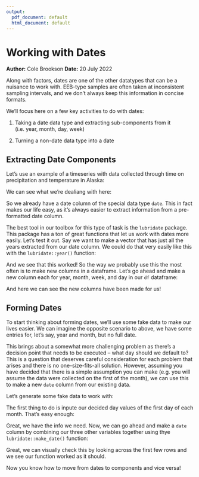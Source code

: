 ```yaml
---
output:
  pdf_document: default
  html_document: default
---
```

# Working with Dates            
**Author:** Cole Brookson
**Date:** 20 July 2022

<!--begin.rcode, echo=FALSE}
options(tidyverse.quiet = TRUE)
end.rcode-->

Along with factors, dates are one of the other datatypes that can be a nuisance to work with. EEB-type samples are often taken at inconsistent sampling intervals, and we don't always keep this information in concise formats. 

We'll focus here on a few key activities to do with dates: 

1. Taking a date data type and extracting sub-components from it (i.e. year, month, day, week)

2. Turning a non-date data type into a date

## Extracting Date Components

Let's use an example of a timeseries with data collected through time on precipitation and temperature in Alaska:

<!--begin.rcode
library(tidyverse)
library(lterdatasampler)

df <- lterdatasampler::arc_weather
end.rcode-->

We can see what we're dealiang with here: 

<!--begin.rcode
head(df)
end.rcode-->

So we already have a date column of the special data type <code>date</code>. This in fact makes our life easy, as it's always easier to extract information from a pre-formatted date column. 

The best tool in our toolbox for this type of task is the <code>lubridate</code> package. This package has a ton of great functions that let us work with dates more easily. Let's test it out. Say we want to make a vector that has just all the years extracted from our date column. We could do that very easily like this with the <code>lubridate::year()</code> function:

<!--begin.rcode
library(lubridate)
year <- lubridate::year(df$date) 

# print the first ten entries
year[1:10]
end.rcode-->

And we see that this worked! So the way we probably use this the most often is to make new columns in a dataframe. Let's go ahead and make a new column each for year, month, week, and day in our <code>df</code> dataframe:

<!--begin.rcode
df %>%
  # since we want lubridate to work with each row individually, use rowwise()
  dplyr::rowwise() %>% 
  # we use mutate() to make a new column
  dplyr::mutate(
    year = lubridate::year(date),
    month = lubridate::month(date),
    week = lubridate::week(date), 
    day = lubridate::day(date)
  )
end.rcode-->

And here we can see the new columns have been made for us! 

## Forming Dates

To start thinking about forming dates, we'll use some fake data to make our lives easier. We can imagine the opposite scenario to above, we have some entries for, let's say, year and month, but no full date. 

This brings about a somewhat more challenging problem as there's a decision point that needs to be executed -- what day should we default to? This is a question that deserves careful consideration for each problem that arises and there is no one-size-fits-all solution. However, assuming you have decided that there is a simple assumption you can make (e.g. you will assume the data were collected on the first of the month), we can use this to make a new <code>date</code> column from our existing data. 

Let's generate some fake data to work with: 

<!--begin.rcode
df = data.frame(
  year = sample(c(2010:2020), replace = TRUE, 200),
  month = sample(c(1:12), replace = TRUE, 200),
  # we'll make a set of fake sampled data here
  observation = sample(c(12.5:16.6), replace = TRUE, 200)
)
end.rcode-->

The first thing to do is inpute our decided day values of the first day of each month. That's easy enough: 

<!--begin.rcode
df = df %>% 
  dplyr::mutate(
    day = 1
  )
df
end.rcode-->

Great, we have the info we need. Now, we can go ahead and make a <code>date</code> column by combining our three other variables together using thye <code>lubridate::make_date()</code> function:

<!--begin.rcode
df = df %>% 
  dplyr::rowwise() %>% 
  dplyr::mutate(
    date = lubridate::make_date(year, month, day)
  )
df
end.rcode-->

Great, we can visually check this by looking across the first few rows and we see our function worked as it should.

Now you know how to move from dates to components and vice versa!

